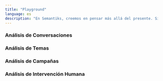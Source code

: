 ```yaml
---
title: "Playground"
language: es
description: "En Semantiks, creemos en pensar más allá del presente. Si bien tener un agente inteligente pronto se convertirá en el estándar, lo que realmente diferenciará a las empresas es cómo analizan y aprovechan los datos que generan esos agentes. Es por eso que Semantiks está profundamente enfocado en la analítica de agentes, porque entender a tus usuarios, sus necesidades y cómo se desempeña tu agente es lo que llevará tu negocio al siguiente nivel."
---
```


### Análisis de Conversaciones

### Análisis de Temas

### Análisis de Campañas

### Análisis de Intervención Humana
